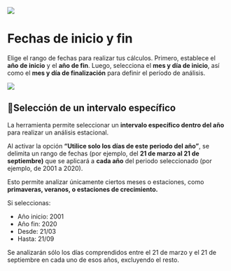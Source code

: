![](assets/logo.jpeg)

# Fechas de inicio y fin {#fechas}

Elige el rango de fechas para realizar tus cálculos. Primero, establece el **año de inicio** y el **año de fin**. Luego, selecciona el **mes y día de inicio**, así como el **mes y día de finalización** para definir el período de análisis.

![](assets/dates_es.png)

## **📆Selección de un intervalo específico**

La herramienta permite seleccionar un **intervalo específico dentro del año** para realizar un análisis estacional.

Al activar la opción **“Utilice solo los días de este periodo del año”**, se delimita un rango de fechas (por ejemplo, del **21 de marzo al 21 de septiembre)** que se aplicará a **cada año** del periodo seleccionado (por ejemplo, de 2001 a 2020).

Esto permite analizar únicamente ciertos meses o estaciones, como **primaveras, veranos, o estaciones de crecimiento.**

Si seleccionas:

* Año inicio: 2001  
* Año fin: 2020  
* Desde: 21/03  
* Hasta: 21/09

Se analizarán sólo los días comprendidos entre el 21 de marzo y el 21 de septiembre en cada uno de esos años, excluyendo el resto.


